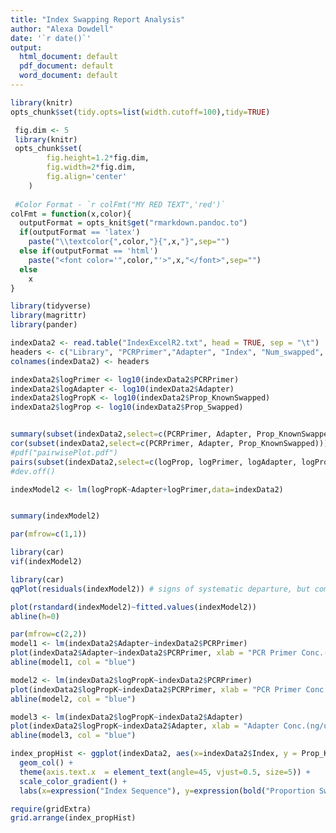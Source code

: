 ```yaml
---
title: "Index Swapping Report Analysis"
author: "Alexa Dowdell"
date: '`r date()`'
output:
  html_document: default
  pdf_document: default
  word_document: default
---
```


```r
library(knitr)
opts_chunk$set(tidy.opts=list(width.cutoff=100),tidy=TRUE)
```

``` r
 fig.dim <- 5
 library(knitr)
 opts_chunk$set(
        fig.height=1.2*fig.dim,
        fig.width=2*fig.dim,
        fig.align='center'
    )
 
 #Color Format - `r colFmt("MY RED TEXT",'red')`
colFmt = function(x,color){
  outputFormat = opts_knit$get("rmarkdown.pandoc.to")
  if(outputFormat == 'latex')
    paste("\\textcolor{",color,"}{",x,"}",sep="")
  else if(outputFormat == 'html')
    paste("<font color='",color,"'>",x,"</font>",sep="")
  else
    x
}
``` 

```r
library(tidyverse)
library(magrittr)
library(pander)

indexData2 <- read.table("IndexExcelR2.txt", head = TRUE, sep = "\t")
headers <- c("Library", "PCRPrimer","Adapter", "Index", "Num_swapped", "Prop_Swapped", "Prop_KnownSwapped")
colnames(indexData2) <- headers

indexData2$logPrimer <- log10(indexData2$PCRPrimer)
indexData2$logAdapter <- log10(indexData2$Adapter)
indexData2$logPropK <- log10(indexData2$Prop_KnownSwapped)
indexData2$logProp <- log10(indexData2$Prop_Swapped)


summary(subset(indexData2,select=c(PCRPrimer, Adapter, Prop_KnownSwapped)))
cor(subset(indexData2,select=c(PCRPrimer, Adapter, Prop_KnownSwapped)))
#pdf("pairwisePlot.pdf")
pairs(subset(indexData2,select=c(logProp, logPrimer, logAdapter, logPropK)))
#dev.off()

indexModel2 <- lm(logPropK~Adapter+logPrimer,data=indexData2) 


summary(indexModel2)

par(mfrow=c(1,1))

library(car)
vif(indexModel2)

library(car)
qqPlot(residuals(indexModel2)) # signs of systematic departure, but come back within the bounds

plot(rstandard(indexModel2)~fitted.values(indexModel2))
abline(h=0)

par(mfrow=c(2,2))
model1 <- lm(indexData2$Adapter~indexData2$PCRPrimer)
plot(indexData2$Adapter~indexData2$PCRPrimer, xlab = "PCR Primer Conc.(ng/uL)", ylab = "Adapter Conc.(ng/uL)")
abline(model1, col = "blue")

model2 <- lm(indexData2$logPropK~indexData2$PCRPrimer)
plot(indexData2$logPropK~indexData2$PCRPrimer, xlab = "PCR Primer Conc. (ng/uL)", ylab = "log10(Prop. Index Hopped)")
abline(model2, col = "blue")

model3 <- lm(indexData2$logPropK~indexData2$Adapter)
plot(indexData2$logPropK~indexData2$Adapter, xlab = "Adapter Conc.(ng/uL)", ylab = "log10(Prop. Index Hopped)")
abline(model3, col = "blue")

index_propHist <- ggplot(indexData2, aes(x=indexData2$Index, y = Prop_KnownSwapped, fill = Prop_KnownSwapped)) +
  geom_col() +
  theme(axis.text.x  = element_text(angle=45, vjust=0.5, size=5)) +
  scale_color_gradient() +
  labs(x=expression("Index Sequence"), y=expression(bold("Proportion Swapped")), title = "Proportion of Swapped Indices Out of Total Known Reads")

require(gridExtra)
grid.arrange(index_propHist)

```




